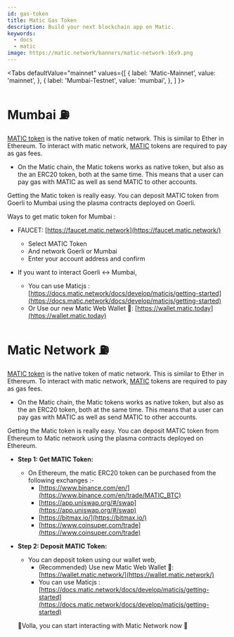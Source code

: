 ```yaml
---
id: gas-token
title: Matic Gas Token
description: Build your next blockchain app on Matic.
keywords:
  - docs
  - matic
image: https://matic.network/banners/matic-network-16x9.png 
---
```


<Tabs
  defaultValue="mainnet"
  values={[
    { label: 'Matic-Mainnet', value: 'mainnet', },
    { label: 'Mumbai-Testnet', value: 'mumbai', },
  ]
}>
<TabItem value="mumbai">

# Mumbai :fuelpump: 
[MATIC token](https://etherscan.io/token/0x7D1AfA7B718fb893dB30A3aBc0Cfc608AaCfeBB0) is the native token of matic network. This is similar to Ether in Ethereum. To interact with  matic network, [MATIC](https://etherscan.io/token/0x7D1AfA7B718fb893dB30A3aBc0Cfc608AaCfeBB0) tokens are required to pay as gas fees.

- On the Matic chain, the Matic tokens works as native token, but also as the an ERC20 token, both at the same time. This means that a user can pay gas with MATIC as well as send MATIC to other accounts.

Getting the Matic token is really easy. You can deposit MATIC token from Goerli to Mumbai using the plasma contracts deployed on Goerli.

Ways to get matic token for Mumbai :

- FAUCET: [https://faucet.matic.network](https://faucet.matic.network/)
    - Select MATIC Token
    - And network Goerli or Mumbai
    - Enter your account address and confirm

- If you want to interact Goerli ↔ Mumbai,
    - You can use Maticjs : [https://docs.matic.network/docs/develop/maticjs/getting-started](https://docs.matic.network/docs/develop/maticjs/getting-started)
    - Or Use our new Matic Web Wallet 🎉: [https://wallet.matic.today](https://wallet.matic.today)

</TabItem>
<TabItem value="mainnet">

# Matic Network :fuelpump: 
[MATIC token](https://etherscan.io/token/0x7D1AfA7B718fb893dB30A3aBc0Cfc608AaCfeBB0) is the native token of matic network. This is similar to Ether in Ethereum. To interact with  matic network, [MATIC](https://etherscan.io/token/0x7D1AfA7B718fb893dB30A3aBc0Cfc608AaCfeBB0) tokens are required to pay as gas fees.

- On the Matic chain, the Matic tokens works as native token, but also as the an ERC20 token, both at the same time. This means that a user can pay gas with MATIC as well as send MATIC to other accounts.

Getting the Matic token is really easy. You can deposit MATIC token from Ethereum to Matic network using the plasma contracts deployed on Ethereum.

- **Step 1: Get MATIC Token:**
    - On Ethereum, the matic ERC20 token can be purchased from the following exchanges :-
        - [https://www.binance.com/en/](https://www.binance.com/en/trade/MATIC_BTC)
        - [https://app.uniswap.org/#/swap](https://app.uniswap.org/#/swap)
        - [https://bitmax.io/](https://bitmax.io/)
        - [https://www.coinsuper.com/trade](https://www.coinsuper.com/trade)
- **Step 2: Deposit MATIC Token:**
    - You can deposit token using our wallet web,
        - (Recommended) Use new Matic Web Wallet 🎉: [https://wallet.matic.network/](https://wallet.matic.network/)
        - You can use Maticjs : [https://docs.matic.network/docs/develop/maticjs/getting-started](https://docs.matic.network/docs/develop/maticjs/getting-started)

  🎉Volla, you can start interacting with Matic Network now 🎉

</TabItem>
</Tabs>